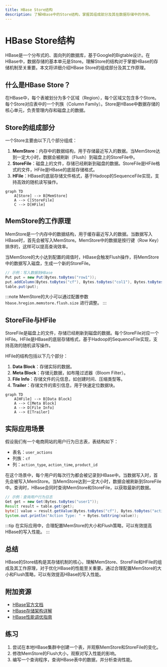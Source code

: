 ```yaml
---
title: HBase Store结构
description: 了解HBase中的Store结构，掌握其组成部分及其在数据存储中的作用。
---
```


# HBase Store结构

HBase是一个分布式的、面向列的数据库，基于Google的Bigtable设计。在HBase中，数据存储的基本单元是Store。理解Store的结构对于掌握HBase的存储机制至关重要。本文将详细介绍HBase Store的组成部分及其工作原理。

## 什么是HBase Store？

在HBase中，每个表被划分为多个区域（Region），每个区域又包含多个Store。每个Store对应表中的一个列族（Column Family）。Store是HBase中数据存储的核心单元，负责管理内存和磁盘上的数据。

## Store的组成部分

一个Store主要由以下几个部分组成：

1. **MemStore**：内存中的数据结构，用于存储最近写入的数据。当MemStore达到一定大小时，数据会被刷新（Flush）到磁盘上的StoreFile中。
2. **StoreFile**：磁盘上的文件，存储已经刷新到磁盘的数据。StoreFile是HFile格式的文件，HFile是HBase的底层存储格式。
3. **HFile**：HBase的底层存储文件格式，基于Hadoop的SequenceFile实现，支持高效的随机读写操作。

```mermaid
graph TD
    A[Store] --> B[MemStore]
    A --> C[StoreFile]
    C --> D[HFile]
```

## MemStore的工作原理

MemStore是一个内存中的数据结构，用于缓存最近写入的数据。当数据写入HBase时，首先会被写入MemStore。MemStore中的数据是按行键（Row Key）排序的，这样可以提高查询效率。

当MemStore的大小达到配置的阈值时，HBase会触发Flush操作，将MemStore中的数据写入磁盘，生成一个新的StoreFile。

```java
// 示例：写入数据到HBase
Put put = new Put(Bytes.toBytes("row1"));
put.addColumn(Bytes.toBytes("cf"), Bytes.toBytes("col1"), Bytes.toBytes("value1"));
table.put(put);
```

:::note
MemStore的大小可以通过配置参数 `hbase.hregion.memstore.flush.size` 进行调整。
:::

## StoreFile与HFile

StoreFile是磁盘上的文件，存储已经刷新到磁盘的数据。每个StoreFile对应一个HFile。HFile是HBase的底层存储格式，基于Hadoop的SequenceFile实现，支持高效的随机读写操作。

HFile的结构包括以下几个部分：

1. **Data Block**：存储实际的数据。
2. **Meta Block**：存储元数据，如布隆过滤器（Bloom Filter）。
3. **File Info**：存储文件的元信息，如创建时间、压缩类型等。
4. **Trailer**：存储文件的索引信息，用于快速定位数据块。

```mermaid
graph TD
    A[HFile] --> B[Data Block]
    A --> C[Meta Block]
    A --> D[File Info]
    A --> E[Trailer]
```

## 实际应用场景

假设我们有一个电商网站的用户行为日志表，表结构如下：

- 表名：`user_actions`
- 列族：`cf`
- 列：`action_type`, `action_time`, `product_id`

在这个场景中，每个用户的每次行为都会被记录到HBase中。当数据写入时，首先会被写入MemStore。当MemStore达到一定大小时，数据会被刷新到StoreFile中。查询时，HBase会同时查询MemStore和StoreFile，以获取最新的数据。

```java
// 示例：查询用户行为日志
Get get = new Get(Bytes.toBytes("user1"));
Result result = table.get(get);
byte[] value = result.getValue(Bytes.toBytes("cf"), Bytes.toBytes("action_type"));
System.out.println("Action Type: " + Bytes.toString(value));
```

:::tip
在实际应用中，合理配置MemStore的大小和Flush策略，可以有效提高HBase的写入性能。
:::

## 总结

HBase的Store结构是其存储机制的核心，理解MemStore、StoreFile和HFile的组成及其工作原理，对于优化HBase的性能至关重要。通过合理配置MemStore的大小和Flush策略，可以有效提高HBase的写入性能。

## 附加资源

- [HBase官方文档](https://hbase.apache.org/book.html)
- [HBase存储架构详解](https://hbase.apache.org/book.html#architecture)
- [HBase性能调优指南](https://hbase.apache.org/book.html#performance)

## 练习

1. 尝试在本地HBase集群中创建一个表，并观察MemStore和StoreFile的变化。
2. 修改MemStore的Flush大小，观察对写入性能的影响。
3. 编写一个查询程序，查询HBase表中的数据，并分析查询性能。
